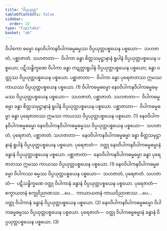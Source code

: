 ```yaml
---
title: "ဝိပ္ပယုတ္တ"
tableOfContents: false
sidebar:
  order: 22
type: "tipitaka"
basket: "ab"
---
```



<DynamicBreadcrumb />

<Division number="115">

<Paragraph number="2382">
ဝိပါကော ဓမ္မော နေဝဝိပါကနဝိပါကဓမ္မဓမ္မဿ ဝိပ္ပယုတ္တပစ္စယေန ပစ္စယော—  သဟဇာတံ, ပစ္ဆာဇာတံ. <Emphasis>သဟဇာတာ</Emphasis>—  ဝိပါကာ ခန္ဓာ စိတ္တသမုဋ္ဌာနာနံ ရူပါနံ ဝိပ္ပယုတ္တပစ္စယေန ပစ္စယော; ပဋိသန္ဓိက္ခဏေ ဝိပါကာ ခန္ဓာ ကဋတ္တာရူပါနံ ဝိပ္ပယုတ္တပစ္စယေန ပစ္စယော; ခန္ဓာ ဝတ္ထုဿ ဝိပ္ပယုတ္တပစ္စယေန ပစ္စယော. <Emphasis>ပစ္ဆာဇာတာ</Emphasis>—  ဝိပါကာ ခန္ဓာ ပုရေဇာတဿ ဣမဿ ကာယဿ ဝိပ္ပယုတ္တပစ္စယေန ပစ္စယော. (1)
</Paragraph>

<Paragraph number="2383">
ဝိပါကဓမ္မဓမ္မော နေဝဝိပါကနဝိပါကဓမ္မဓမ္မဿ ဝိပ္ပယုတ္တပစ္စယေန ပစ္စယော—  သဟဇာတံ, ပစ္ဆာဇာတံ. <Emphasis>သဟဇာတာ</Emphasis>—  ဝိပါကဓမ္မဓမ္မာ ခန္ဓာ စိတ္တသမုဋ္ဌာနာနံ ရူပါနံ ဝိပ္ပယုတ္တပစ္စယေန ပစ္စယော. <Emphasis>ပစ္ဆာဇာတာ</Emphasis>—  ဝိပါကဓမ္မဓမ္မာ ခန္ဓာ ပုရေဇာတဿ ဣမဿ ကာယဿ ဝိပ္ပယုတ္တပစ္စယေန ပစ္စယော. (1)
</Paragraph>

<Paragraph number="2384">
နေဝဝိပါကနဝိပါကဓမ္မဓမ္မော နေဝဝိပါကနဝိပါကဓမ္မဓမ္မဿ ဝိပ္ပယုတ္တပစ္စယေန ပစ္စယော—  သဟဇာတံ, ပုရေဇာတံ, ပစ္ဆာဇာတံ. <Emphasis>သဟဇာတာ</Emphasis>—  နေဝဝိပါကနဝိပါကဓမ္မဓမ္မာ ခန္ဓာ စိတ္တသမုဋ္ဌာနာနံ ရူပါနံ ဝိပ္ပယုတ္တပစ္စယေန ပစ္စယော. <Emphasis>ပုရေဇာတံ</Emphasis>—  ဝတ္ထု နေဝဝိပါကနဝိပါကဓမ္မဓမ္မာနံ ခန္ဓာနံ ဝိပ္ပယုတ္တပစ္စယေန ပစ္စယော. <Emphasis>ပစ္ဆာဇာတာ</Emphasis>—  နေဝဝိပါကနဝိပါကဓမ္မဓမ္မာ ခန္ဓာ ပုရေဇာတဿ ဣမဿ ကာယဿ ဝိပ္ပယုတ္တပစ္စယေန ပစ္စယော. (1)
</Paragraph>

<Paragraph number="2385">
နေဝဝိပါကနဝိပါကဓမ္မဓမ္မော ဝိပါကဿ ဓမ္မဿ ဝိပ္ပယုတ္တပစ္စယေန ပစ္စယော—  သဟဇာတံ, ပုရေဇာတံ. <Emphasis>သဟဇာတံ</Emphasis>—  ပဋိသန္ဓိက္ခဏေ ဝတ္ထု ဝိပါကာနံ ခန္ဓာနံ ဝိပ္ပယုတ္တပစ္စယေန ပစ္စယော. <Emphasis>ပုရေဇာတံ</Emphasis>—  စက္ခာယတနံ စက္ခုဝိညာဏဿ …ပေ…  ကာယာယတနံ ကာယဝိညာဏဿ …ပေ…  ဝတ္ထု ဝိပါကာနံ ခန္ဓာနံ ဝိပ္ပယုတ္တပစ္စယေန ပစ္စယော. (2)
</Paragraph>

<Paragraph number="2386">
နေဝဝိပါကနဝိပါကဓမ္မဓမ္မော ဝိပါကဓမ္မဓမ္မဿ ဝိပ္ပယုတ္တပစ္စယေန ပစ္စယော. <Emphasis>ပုရေဇာတံ</Emphasis>—  ဝတ္ထု ဝိပါကဓမ္မဓမ္မာနံ ခန္ဓာနံ ဝိပ္ပယုတ္တပစ္စယေန ပစ္စယော. (3)
</Paragraph>
</Division>